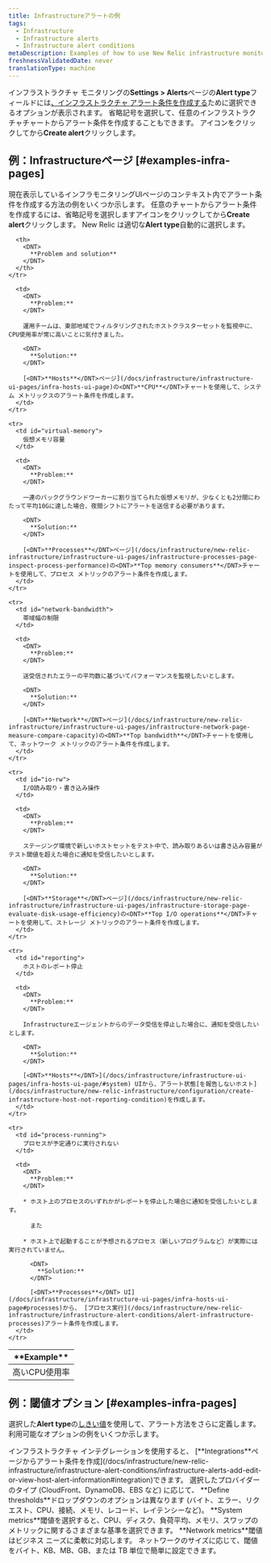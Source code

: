 ```yaml
---
title: Infrastructureアラートの例
tags:
  - Infrastructure
  - Infrastructure alerts
  - Infrastructure alert conditions
metaDescription: Examples of how to use New Relic infrastructure monitoring to create alert conditions for your business needs.
freshnessValidatedDate: never
translationType: machine
---
```


インフラストラクチャ モニタリングの<DNT>**Settings &gt; Alerts**</DNT>ページの<DNT>**Alert type**</DNT>フィールドには[、インフラストラクチャ アラート条件を作成する](/docs/infrastructure/new-relic-infrastructure/infrastructure-alert-conditions/infrastructure-alerts-add-edit-or-view-host-alert-information)ために選択できるオプションが表示されます。 省略記号を選択して、任意のインフラストラクチャチャートからアラート条件を作成することもできます。 <Icon name="fe-more-horizontal" />アイコンをクリックしてから<DNT>**Create alert**</DNT>クリックします。

## 例：Infrastructureページ [#examples-infra-pages]

現在表示しているインフラモニタリングUIページのコンテキスト内でアラート条件を作成する方法の例をいくつか示します。 任意のチャートからアラート条件を作成するには、省略記号を選択します<Icon name="fe-more-horizontal" />アイコンをクリックしてから<DNT>**Create alert**</DNT>クリックします。 New Relic は適切な<DNT>**Alert type**</DNT>自動的に選択します。

<table>
  <thead>
    <tr>
      <th style={{ width: "200px" }}>
        <DNT>
          **Example**
        </DNT>
      </th>

      <th>
        <DNT>
          **Problem and solution**
        </DNT>
      </th>
    </tr>
  </thead>

  <tbody>
    <tr>
      <td id="cpu-usage">
        高いCPU使用率
      </td>

      <td>
        <DNT>
          **Problem:**
        </DNT>

        運用チームは、東部地域でフィルタリングされたホストクラスターセットを監視中に、CPU使用率が常に高いことに気付きました。

        <DNT>
          **Solution:**
        </DNT>

        [<DNT>**Hosts**</DNT>ページ](/docs/infrastructure/infrastructure-ui-pages/infra-hosts-ui-page)の<DNT>**CPU**</DNT>チャートを使用して、システム メトリックスのアラート条件を作成します。
      </td>
    </tr>

    <tr>
      <td id="virtual-memory">
        仮想メモリ容量
      </td>

      <td>
        <DNT>
          **Problem:**
        </DNT>

        一連のバックグラウンドワーカーに割り当てられた仮想メモリが、少なくとも2分間にわたって平均10Gに達した場合、夜間シフトにアラートを送信する必要があります。

        <DNT>
          **Solution:**
        </DNT>

        [<DNT>**Processes**</DNT>ページ](/docs/infrastructure/new-relic-infrastructure/infrastructure-ui-pages/infrastructure-processes-page-inspect-process-performance)の<DNT>**Top memory consumers**</DNT>チャートを使用して、プロセス メトリックのアラート条件を作成します。
      </td>
    </tr>

    <tr>
      <td id="network-bandwidth">
        帯域幅の制限
      </td>

      <td>
        <DNT>
          **Problem:**
        </DNT>

        送受信されたエラーの平均数に基づいてパフォーマンスを監視したいとします。

        <DNT>
          **Solution:**
        </DNT>

        [<DNT>**Network**</DNT>ページ](/docs/infrastructure/new-relic-infrastructure/infrastructure-ui-pages/infrastructure-network-page-measure-compare-capacity)の<DNT>**Top bandwidth**</DNT>チャートを使用して、ネットワーク メトリックのアラート条件を作成します。
      </td>
    </tr>

    <tr>
      <td id="io-rw">
        I/O読み取り・書き込み操作
      </td>

      <td>
        <DNT>
          **Problem:**
        </DNT>

        ステージング環境で新しいホストセットをテスト中で、読み取りあるいは書き込み容量がテスト閾値を超えた場合に通知を受信したいとします。

        <DNT>
          **Solution:**
        </DNT>

        [<DNT>**Storage**</DNT>ページ](/docs/infrastructure/new-relic-infrastructure/infrastructure-ui-pages/infrastructure-storage-page-evaluate-disk-usage-efficiency)の<DNT>**Top I/O operations**</DNT>チャートを使用して、ストレージ メトリックのアラート条件を作成します。
      </td>
    </tr>

    <tr>
      <td id="reporting">
        ホストのレポート停止
      </td>

      <td>
        <DNT>
          **Problem:**
        </DNT>

        Infrastructureエージェントからのデータ受信を停止した場合に、通知を受信したいとします。

        <DNT>
          **Solution:**
        </DNT>

        [<DNT>**Hosts**</DNT>](/docs/infrastructure/infrastructure-ui-pages/infra-hosts-ui-page/#system) UIから、アラート状態[を報告しないホスト](/docs/infrastructure/new-relic-infrastructure/configuration/create-infrastructure-host-not-reporting-condition)を作成します。
      </td>
    </tr>

    <tr>
      <td id="process-running">
        プロセスが予定通りに実行されない
      </td>

      <td>
        <DNT>
          **Problem:**
        </DNT>

        * ホスト上のプロセスのいずれかがレポートを停止した場合に通知を受信したいとします。

          また

        * ホスト上で起動することが予想されるプロセス（新しいプログラムなど）が実際には実行されていません。

          <DNT>
            **Solution:**
          </DNT>

          [<DNT>**Processes**</DNT> UI](/docs/infrastructure/infrastructure-ui-pages/infra-hosts-ui-page#processes)から、 [プロセス実行](/docs/infrastructure/new-relic-infrastructure/infrastructure-alert-conditions/alert-infrastructure-processes)アラート条件を作成します。
      </td>
    </tr>
  </tbody>
</table>

## 例：閾値オプション [#examples-infra-pages]

選択した<DNT>**Alert type**</DNT>の[しきい値](/docs/alerts/new-relic-alerts/getting-started/alerts-glossary#alert-threshold)を使用して、アラート方法をさらに定義します。 利用可能なオプションの例をいくつか示します。

<CollapserGroup>
  <Collapser id="integrations" title="インテグレーションプロバイダー">
    インフラストラクチャ インテグレーションを使用すると、 [<DNT>**Integrations**</DNT>ページからアラート条件を作成](/docs/infrastructure/new-relic-infrastructure/infrastructure-alert-conditions/infrastructure-alerts-add-edit-or-view-host-alert-information#integration)できます。 選択したプロバイダーのタイプ (CloudFront、DynamoDB、EBS など) に応じて、 <DNT>**Define thresholds**</DNT>ドロップダウンのオプションは異なります (バイト、エラー、リクエスト、CPU、接続、メモリ、レコード、レイテンシーなど)。
  </Collapser>

  <Collapser id="system-thresholds" title="CPU、ディスク、負荷平均、メモリ、スワップ">
    <DNT>**System metrics**</DNT>閾値を選択すると、CPU、ディスク、負荷平均、メモリ、スワップのメトリックに関するさまざまな基準を選択できます。
  </Collapser>

  <Collapser id="byte" title="バイトサイズ">
    <DNT>**Network metrics**</DNT>閾値はビジネス ニーズに柔軟に対応します。 ネットワークのサイズに応じて、閾値をバイト、KB、MB、GB、または TB 単位で簡単に設定できます。
  </Collapser>
</CollapserGroup>